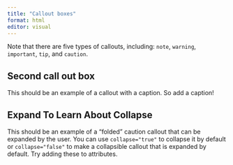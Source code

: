 ```yaml
---
title: "Callout boxes"
format: html
editor: visual
---
```


::: {.callout-important appearance="minimal"}
Note that there are five types of callouts, including: `note`, `warning`, `important`, `tip`, and `caution`.
:::

::: callout-tip
## Second call out box

This should be an example of a callout with a caption. So add a caption!
:::

::: {.callout-caution collapse="true"}
## Expand To Learn About Collapse

This should be an example of a "folded" caution callout that can be expanded by the user. You can use `collapse="true"` to collapse it by default or `collapse="false"` to make a collapsible callout that is expanded by default. Try adding these to attributes.
:::
